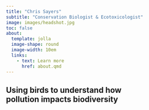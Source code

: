 ```yaml
---
title: "Chris Sayers"
subtitle: "Conservation Biologist & Ecotoxicologist"
image: images/headshot.jpg
toc: false
about: 
  template: jolla
  image-shape: round
  image-width: 10em
  links:
    - text: Learn more
      href: about.qmd
---
```


```{=html}
<style>
  body {
    background-image: url("images/birds/SBAN_Banner.jpg");
    background-size: cover;
    background-repeat: no-repeat;
    background-position: center top;
    position: relative;
    margin: 0; /* Ensures overlay covers the entire viewport */
    height: 100vh; /* Ensures the overlay spans the full viewport height */
  }

  body::before {
    content: "";
    position: absolute;
    top: 0;
    left: 0;
    width: 100%;
    height: 100%;
    background-color: rgba(255, 255, 255, 0); /* Adjust the last value for transparency (0 = fully transparent, 1 = fully opaque) */
    z-index: -1; /* Keeps the overlay behind the content */
  }
</style>
```
## Using birds to understand how<br>pollution impacts biodiversity
